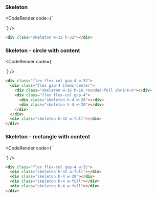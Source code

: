 
### Skeleton

<CodeRender code={`
<div class="skeleton w-32 h-32"></div>

`} />
  
```html
<div class="skeleton w-32 h-32"></div>

```
### Skeleton - circle with content

<CodeRender code={`
<div class="flex flex-col gap-4 w-52">
  <div class="flex gap-4 items-center">
    <div class="skeleton w-16 h-16 rounded-full shrink-0"></div>
    <div class="flex flex-col gap-4">
      <div class="skeleton h-4 w-20"></div>
      <div class="skeleton h-4 w-28"></div>
    </div>
  </div>
  <div class="skeleton h-32 w-full"></div>
</div>

`} />
  
```html
<div class="flex flex-col gap-4 w-52">
  <div class="flex gap-4 items-center">
    <div class="skeleton w-16 h-16 rounded-full shrink-0"></div>
    <div class="flex flex-col gap-4">
      <div class="skeleton h-4 w-20"></div>
      <div class="skeleton h-4 w-28"></div>
    </div>
  </div>
  <div class="skeleton h-32 w-full"></div>
</div>

```
### Skeleton - rectangle with content

<CodeRender code={`
<div class="flex flex-col gap-4 w-52">
  <div class="skeleton h-32 w-full"></div>
  <div class="skeleton h-4 w-28"></div>
  <div class="skeleton h-4 w-full"></div>
  <div class="skeleton h-4 w-full"></div>
</div>

`} />
  
```html
<div class="flex flex-col gap-4 w-52">
  <div class="skeleton h-32 w-full"></div>
  <div class="skeleton h-4 w-28"></div>
  <div class="skeleton h-4 w-full"></div>
  <div class="skeleton h-4 w-full"></div>
</div>

```   

    